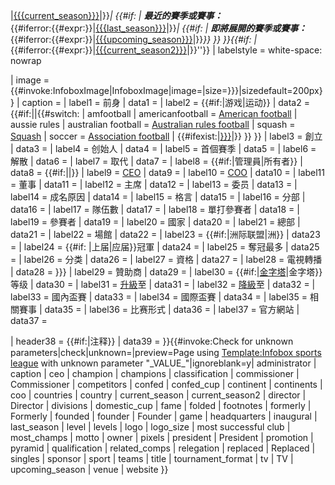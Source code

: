 {{infobox
| title     = {{if empty|{{{title|}}}|{{BASEPAGENAME}}}}

| subheader = {{#if: {{{current_season|}}} | '''当前赛季、赛事或届次：'''<br />{{Current sports event icon|sport={{{sport}}}|size=31px}} ''{{#iferror:{{#expr:{{{current_season}}}}}|[[{{{current_season}}}]]|{{{current_season}}}}}'' | {{#if: {{{last_season|}}} | '''最近的賽季或賽事：'''<br />''{{#iferror:{{#expr:{{{last_season}}}}}|[[{{{last_season}}}]]|{{{last_season}}}}}'' | {{#if: {{{upcoming_season|}}} | '''即將展開的賽季或賽事：'''<br />{{Current sports event icon|sport={{{sport}}}|size=31px}} ''{{#iferror:{{#expr:{{{upcoming_season}}}}}|[[{{{upcoming_season}}}]]|{{{upcoming_season}}}}}''}} }} }}{{#if: {{{current_season2|}}} | <br/>''{{#iferror:{{#expr:{{{current_season2}}}}}|[[{{{current_season2}}}]]|{{{current_season2}}}}}''}}
| labelstyle = white-space: nowrap

| image     = {{#invoke:InfoboxImage|InfoboxImage|image={{{logo|}}}|size={{{logo_size|{{{pixels|}}}}}}|sizedefault=200px}}
| caption   = {{{caption|}}}
| label1    = 前身
| data1     = {{if empty|{{{formerly|}}}|{{{Formerly|}}}}}
| label2    = {{#if:{{{game|}}}|游戏|运动}}
| data2     = {{#if:{{{game|}}}|{{{game}}}|{{#switch: {{lc: {{{sport}}}}} | amfootball | americanfootball = [[美式足球|American football]] | aussie rules | australian football = [[澳式足球|Australian rules football]] | squash = [[壁球|Squash]] | soccer = [[足球|Association football]] | {{#ifexist:{{{sport|}}}|[[{{{sport|}}}]]|{{{sport|}}}}} }} }}
| label3    = 創立
| data3     = {{{founded|}}}
| label4    = 创始人
| data4     = {{if empty|{{{founder|}}}|{{{Founder|}}}}}
| label5    = 首個賽季
| data5     = {{{inaugural|}}}
| label6    = 解散
| data6     = {{{folded|}}}
| label7    = 取代
| data7     = {{if empty|{{{replaced|}}}|{{{Replaced|}}}}}
| label8    = {{#if:{{{administrator|}}}|管理員|所有者}}
| data8     = {{#if:{{{administrator|}}}|{{{administrator}}}|{{{owner|}}}}}
| label9    = [[首席执行官|CEO]]
| data9     = {{{ceo|}}}
| label10   = [[首席运营官|COO]]
| data10    = {{{coo|}}}
| label11   = 董事
| data11    = {{if empty|{{{director|}}}|{{{Director|}}}}}
| label12   = 主席
| data12    = {{if empty|{{{president|}}}|{{{President|}}}}}
| label13   = 委员
| data13    = {{if empty|{{{commissioner|}}}|{{{Commissioner|}}}}}
| label14   = 成名原因
| data14    = {{{fame|}}}
| label15   = 格言
| data15    = {{{motto|}}}
| label16   = 分部
| data16    = {{{divisions|}}}
| label17   = 隊伍數
| data17    = {{{teams|}}}
| label18   = 單打參賽者
| data18    = {{{singles|}}}
| label19   = 參賽者
| data19    = {{{competitors|}}}
| label20   = 國家
| data20    = {{if empty|{{{countries|}}}|{{{country|}}}}}
| label21   = 總部
| data21    = {{{headquarters|}}}
| label22   = 場館
| data22    = {{{venue|}}}
| label23   = {{#if:{{{confed|}}}|洲际联盟|洲}}
| data23    = {{if empty|{{{confed|}}}|{{{continents|}}}|{{{continent|}}}}}
| label24   = {{#if: {{{folded|}}} |上届|应届}}冠軍
| data24    = {{if empty|{{{champion|}}}|{{{champions|}}}}}
| label25   = 奪冠最多
| data25    = {{if empty|{{{most_champs|}}}|{{{most successful club|}}}}}
| label26   = 分类
| data26    = {{{classification|}}}
| label27   = 資格
| data27    = {{{qualification|}}}
| label28   = 電視轉播
| data28    = {{{TV|{{{tv|}}}}}}
| label29   = 贊助商
| data29    = {{{sponsor|}}}
| label30   = {{#if:{{{pyramid|}}}|[[{{{pyramid}}}|金字塔]]|金字塔}}等级
| data30    = {{if empty|{{{level|}}}|{{{levels|}}}}}
| label31   = [[升降班制度|升級]]至
| data31    = {{{promotion|}}}
| label32   = [[升降班制度|降級]]至
| data32    = {{{relegation|}}}
| label33   = 國內盃賽
| data33    = {{{domestic_cup|}}}
| label34   = 國際盃賽
| data34    = {{{confed_cup|}}}
| label35   = 相關賽事
| data35    = {{{related_comps|}}}
| label36   = 比赛形式
| data36    = {{{tournament_format|}}}
| label37   = 官方網站
| data37    = {{{website|}}}

| header38  = {{#if:{{{footnotes|}}}|注释}}
| data39    = {{{footnotes|}}}
}}{{#invoke:Check for unknown parameters|check|unknown={{main other|[[Category:使用未知infobox sports参数的页面|_VALUE_{{PAGENAME}}]]}}|preview=Page using [[Template:Infobox sports league]] with unknown parameter "_VALUE_"|ignoreblank=y| administrator | caption | ceo | champion | champions | classification | commissioner | Commissioner | competitors | confed | confed_cup | continent | continents | coo | countries | country | current_season | current_season2 | director | Director | divisions | domestic_cup | fame | folded | footnotes | formerly | Formerly | founded | founder | Founder | game | headquarters | inaugural | last_season | level | levels | logo | logo_size | most successful club | most_champs | motto | owner | pixels | president | President | promotion | pyramid | qualification | related_comps | relegation | replaced | Replaced | singles | sponsor | sport | teams | title | tournament_format | tv | TV | upcoming_season | venue | website }}<noinclude>
{{documentation}}
</noinclude>